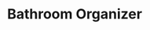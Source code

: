 ---
title: "Bathroom Organizer"
subtitle: ""
creator: ""
categories: ["bath"]
featuredImage: "../src/assets/images/item/bath/DSC03019.png"
views: ["../src/assets/images/item/bath/DSC03019.png","../src/assets/images/item/bath/DSC03020.png"]
nextItem: []
---